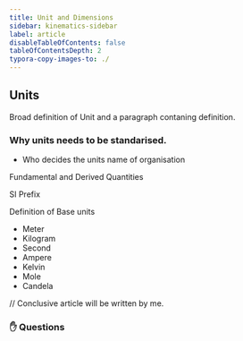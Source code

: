 ```yaml
---
title: Unit and Dimensions
sidebar: kinematics-sidebar
label: article
disableTableOfContents: false
tableOfContentsDepth: 2
typora-copy-images-to: ./
---
```


## Units

Broad definition of Unit and a paragraph contaning definition.

### Why units needs to be standarised.

- Who decides the units name of organisation

Fundamental and Derived Quantities

SI Prefix

Definition of Base units

- Meter
- Kilogram
- Second
- Ampere    
- Kelvin
- Mole
- Candela

// Conclusive article will be written by me.

### ✋ Questions
